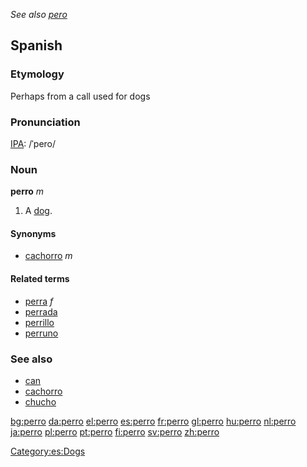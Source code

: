 ''See also [[pero]]''
==Spanish==

===Etymology===
Perhaps from a call used for dogs

===Pronunciation===
[[IPA]]: /ˈpero/

===Noun===
'''perro''' ''m''
#A [[dog]]. 

====Synonyms====
*[[cachorro]] ''m''

====Related terms====
*[[perra]] ''f''
*[[perrada]]
*[[perrillo]]
*[[perruno]]

===See also===
*[[can]]
*[[cachorro]] {{m}}
*[[chucho]] {{m}}

[[Category:es:Dogs]]

[[bg:perro]]
[[da:perro]]
[[el:perro]]
[[es:perro]]
[[fr:perro]]
[[gl:perro]]
[[hu:perro]]
[[nl:perro]]
[[ja:perro]]
[[pl:perro]]
[[pt:perro]]
[[fi:perro]]
[[sv:perro]]
[[zh:perro]]